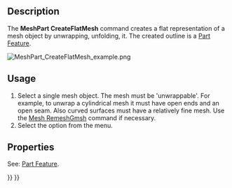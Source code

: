 <languages/>

{{Docnav
|[[Mesh_SplitComponents|SplitComponents]]
|[[MeshPart_CreateFlatFace|CreateFlatFace]]
|[[Mesh_Workbench|Mesh]]
|IconL=Mesh_SplitComponents.svg
|IconR=MeshPart_CreateFlatFace.svg
|IconC=Workbench_Mesh.svg
}}

{{GuiCommand
|Name=MeshPart CreateFlatMesh
|MenuLocation=Meshes → Unwrap mesh
|Workbenches=[[Mesh_Workbench|Mesh]]
|Version=0.19
|SeeAlso=[[MeshPart_CreateFlatFace|MeshPart CreateFlatFace]]
}}

==Description==

The '''MeshPart CreateFlatMesh''' command creates a flat representation of a mesh object by unwrapping, unfolding, it. The created outline is a [[Part_Feature|Part Feature]].

[[Image:MeshPart_CreateFlatMesh_example.png]]
{{Caption|A mesh object and, in red, its flat representation}}

==Usage==

# Select a single mesh object. The mesh must be 'unwrappable'. For example, to unwrap a cylindrical mesh it must have open ends and an open seam. Also curved surfaces must have a relatively fine mesh. Use the [[Mesh_RemeshGmsh|Mesh RemeshGmsh]] command if necessary.
# Select the {{MenuCommand|Meshes → [[Image:MeshPart_CreateFlatMesh.svg|16px]] Unwrap mesh}} option from the menu.

==Properties==

See: [[Part_Feature|Part Feature]].


{{Docnav
|[[Mesh_SplitComponents|SplitComponents]]
|[[MeshPart_CreateFlatFace|CreateFlatFace]]
|[[Mesh_Workbench|Mesh]]
|IconL=Mesh_SplitComponents.svg
|IconR=MeshPart_CreateFlatFace.svg
|IconC=Workbench_Mesh.svg
}}

{{Mesh Tools navi{{#translation:}}}}
{{Userdocnavi{{#translation:}}}}